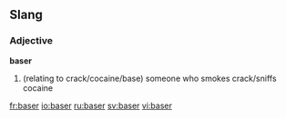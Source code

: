 ==Slang==

===Adjective===
'''baser'''

# (relating to crack/cocaine/base)  someone who smokes crack/sniffs cocaine 

[[fr:baser]]
[[io:baser]]
[[ru:baser]]
[[sv:baser]]
[[vi:baser]]